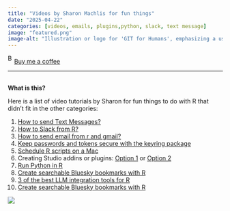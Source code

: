 ```yaml
---
title: "Videos by Sharon Machlis for fun things"
date: "2025-04-22"
categories: [videos, emails, plugins,python, slack, text message]
image: "featured.png"
image-alt: "Illustration or logo for 'GIT for Humans', emphasizing a user-friendly, approachable interface to Git version control, often using icons like branches, commits, or human figures to represent simplicity and accessibility."
---
```


<link href="https://fonts.googleapis.com/css?family=Cookie" rel="stylesheet"><a class="bmc-button" target="_blank" href="https://www.buymeacoffee.com/JoscelinRocha">![Buy me a coffee](https://cdn.buymeacoffee.com/buttons/bmc-new-btn-logo.svg){alt="Buy me a coffee" width="15" height="21"}Buy me a coffee</a>

------------------------------------------------------------------------

## 

**What is this?**

Here is a list of video tutorials by Sharon for fun things to do with R that didn't fit in the other categories:

1.  [How to send Text Messages?](https://www.infoworld.com/article/3513359/how-to-send-text-messages-from-r.html)
2.  [How to Slack from R?](https://www.infoworld.com/article/3402657/how-to-slack-from-r.html)
3.  [How to send email from r and gmail?](https://www.infoworld.com/article/3398701/how-to-send-email-from-r-and-gmail.html)
4.  [Keep passwords and tokens secure with the keyring package](https://www.youtube.com/watch?v=Q8Cilx-MOsU&list=PL7D2RMSmRO9JOvPC1gbA8Mc3azvSfm8Vv&index=44)
5.  [Schedule R scripts on a Mac](https://www.youtube.com/watch?v=w2Ka5u5jlJU&list=PL7D2RMSmRO9JOvPC1gbA8Mc3azvSfm8Vv&index=25)
6.  Creating Studio addins or plugins: [Option 1](https://www.youtube.com/watch?v=zAtf9NkSOUg&list=PL7D2RMSmRO9JOvPC1gbA8Mc3azvSfm8Vv&index=35) or [Option 2](https://www.youtube.com/watch?v=539uKwD6NKE&list=PL7D2RMSmRO9JOvPC1gbA8Mc3azvSfm8Vv&index=33)
7.  [Run Python in R](https://www.youtube.com/watch?v=m_MAYRDIuN4&list=PL7D2RMSmRO9JOvPC1gbA8Mc3azvSfm8Vv&index=32)
8.  [Create searchable Bluesky bookmarks with R](https://www.infoworld.com/article/3623509/create-searchable-bluesky-bookmarks-with-r.html)
9.  [3 of the best LLM integration tools for R](https://www.infoworld.com/article/3828268/top-llm-integration-tools-for-r-programming.html)
10. [Create searchable Bluesky bookmarks with R](https://www.infoworld.com/article/3623509/create-searchable-bluesky-bookmarks-with-r.html)

![](featured.png)
